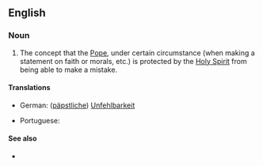 ==English==

===Noun===
{{en-noun|head=[[papal]] [[infallibility]]|-}}

# {{context|Roman Catholicism|lang=en}}  The concept that the [[Pope]], under certain circumstance (when making a statement on faith or morals, etc.) is protected by the [[Holy Spirit]] from being able to make a mistake.

====Translations====
{{trans-top|Catholic concept of an infallible Pope}}
*German: ([[päpstliche]]) [[Unfehlbarkeit]] {{f}}
{{trans-mid}}
* Portuguese: {{t-|pt|infalibilidade papal|f}}
{{trans-bottom}}

====See also====
*{{pedialite}}